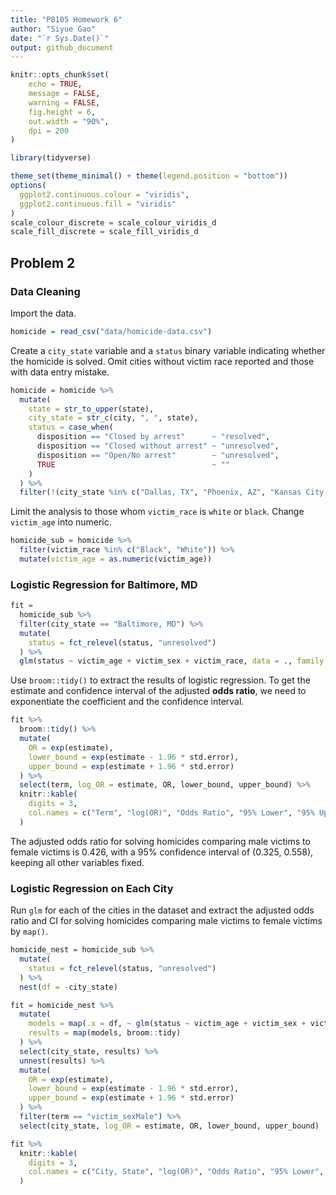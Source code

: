 ```yaml
---
title: "P8105 Homework 6"
author: "Siyue Gao"
date: "`r Sys.Date()`"
output: github_document
---
```


```r
knitr::opts_chunk$set(
	echo = TRUE,
	message = FALSE,
	warning = FALSE,
	fig.height = 6,
	out.width = "90%",
	dpi = 200
)
```


```r
library(tidyverse)
```


```r
theme_set(theme_minimal() + theme(legend.position = "bottom"))
options(
  ggplot2.continuous.colour = "viridis",
  ggplot2.continuous.fill = "viridis"
)
scale_colour_discrete = scale_colour_viridis_d
scale_fill_discrete = scale_fill_viridis_d
```


## Problem 2

### Data Cleaning

Import the data.

```r
homicide = read_csv("data/homicide-data.csv")
```

Create a `city_state` variable and a `status` binary variable indicating whether the homicide is solved. Omit cities without victim race reported and those with data entry mistake.

```r
homicide = homicide %>% 
  mutate(
    state = str_to_upper(state),
    city_state = str_c(city, ", ", state),
    status = case_when(
      disposition == "Closed by arrest"      ~ "resolved",
      disposition == "Closed without arrest" ~ "unresolved",
      disposition == "Open/No arrest"        ~ "unresolved",
      TRUE                                   ~ ""
    )
  ) %>% 
  filter(!(city_state %in% c("Dallas, TX", "Phoenix, AZ", "Kansas City, MO", "Tulsa, AL")))
```

Limit the analysis to those whom `victim_race` is `white` or `black`. Change `victim_age` into numeric.

```r
homicide_sub = homicide %>% 
  filter(victim_race %in% c("Black", "White")) %>% 
  mutate(victim_age = as.numeric(victim_age))
```

### Logistic Regression for Baltimore, MD

```r
fit = 
  homicide_sub %>% 
  filter(city_state == "Baltimore, MD") %>% 
  mutate(
    status = fct_relevel(status, "unresolved")
  ) %>% 
  glm(status ~ victim_age + victim_sex + victim_race, data = ., family = "binomial")
```

Use `broom::tidy()` to extract the results of logistic regression. To get the estimate and confidence interval of the adjusted **odds ratio**, we need to exponentiate the coefficient and the confidence interval.

```r
fit %>% 
  broom::tidy() %>% 
  mutate(
    OR = exp(estimate),
    lower_bound = exp(estimate - 1.96 * std.error),
    upper_bound = exp(estimate + 1.96 * std.error)
  ) %>% 
  select(term, log_OR = estimate, OR, lower_bound, upper_bound) %>%
  knitr::kable(
    digits = 3,
    col.names = c("Term", "log(OR)", "Odds Ratio", "95% Lower", "95% Upper")    
  )
```

The adjusted odds ratio for solving homicides comparing male victims to female victims is 0.426, with a 95% confidence interval of (0.325, 0.558), keeping all other variables fixed.

### Logistic Regression on Each City

Run `glm` for each of the cities in the dataset and extract the adjusted odds ratio and CI for solving homicides comparing male victims to female victims by `map()`.

```r
homicide_nest = homicide_sub %>% 
  mutate(
    status = fct_relevel(status, "unresolved")
  ) %>% 
  nest(df = -city_state)

fit = homicide_nest %>% 
  mutate(
    models = map(.x = df, ~ glm(status ~ victim_age + victim_sex + victim_race, data = .x, family = "binomial")),
    results = map(models, broom::tidy)
  ) %>% 
  select(city_state, results) %>% 
  unnest(results) %>% 
  mutate(
    OR = exp(estimate),
    lower_bound = exp(estimate - 1.96 * std.error),
    upper_bound = exp(estimate + 1.96 * std.error)
  ) %>% 
  filter(term == "victim_sexMale") %>% 
  select(city_state, log_OR = estimate, OR, lower_bound, upper_bound)

fit %>% 
  knitr::kable(
    digits = 3,
    col.names = c("City, State", "log(OR)", "Odds Ratio", "95% Lower", "95% Upper")  
  )
```

